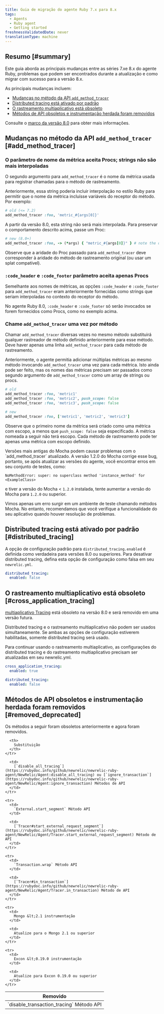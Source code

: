 ```yaml
---
title: Guia de migração do agente Ruby 7.x para 8.x
tags:
  - Agents
  - Ruby agent
  - Getting started
freshnessValidatedDate: never
translationType: machine
---
```


## Resumo [#summary]

Este guia aborda as principais mudanças entre as séries 7.xe 8.x do agente Ruby, problemas que podem ser encontrados durante a atualização e como migrar com sucesso para a versão 8.x.

As principais mudanças incluem:

* [Mudanças no método da API `add_method_tracer`](#add_method_tracer)
* [Distributed tracing está ativado por padrão](#distributed_tracing)
* [O rastreamento multiaplicativo está obsoleto](#cross_application_tracing)
* [Métodos de API obsoletos e instrumentação herdada foram removidos](#removed_deprecated)

Consulte o [marco da versão 8.0](https://github.com/newrelic/newrelic-ruby-agent/milestone/10?closed=1) para obter mais informações.

## Mudanças no método da API `add_method_tracer` [#add_method_tracer]

### O parâmetro de nome da métrica aceita Procs; strings não são mais interpoladas

O segundo argumento para `add_method_tracer` é o nome da métrica usada para registrar chamadas para o método de rastreamento.

Anteriormente, essa string poderia incluir interpolação no estilo Ruby para permitir que o nome da métrica incluísse variáveis do receptor do método. Por exemplo:

```ruby
# old (<= 7.2)
add_method_tracer :foo, 'metric_#{args[0]}'
```

A partir da versão 8.0, esta string não será mais interpolada. Para preservar o comportamento descrito acima, passe um Proc:

```ruby
# new (8.0+)
add_method_tracer :foo, -> (*args) { "metric_#{args[0]}" } # note the double-quotes
```

Observe que a aridade do Proc passado para `add_method_tracer` deve corresponder à aridade do método de rastreamento original (ou usar um splat compatível).

### `:code_header` e `:code_footer` parâmetro aceita apenas Procs

Semelhante aos nomes de métricas, as opções `:code_header` e `:code_footer` para `add_method_tracer` eram anteriormente fornecidas como strings que seriam interpoladas no contexto do receptor do método.

No agente Ruby 8.0, `:code_header` e `:code_footer` só serão invocados se forem fornecidos como Procs, como no exemplo acima.

### Chame `add_method_tracer` uma vez por método

Chamar `add_method_tracer` diversas vezes no mesmo método substituirá qualquer rastreador de método definido anteriormente para esse método. Deve haver apenas uma linha `add_method_tracer` para cada método de rastreamento.

Anteriormente, o agente permitia adicionar múltiplas métricas ao mesmo método invocando `add_method_tracer` uma vez para cada métrica. Isto ainda pode ser feito, mas os nomes das métricas precisam ser passados como segundo argumento de `add_method_tracer` como um array de strings ou procs.

```ruby
# old
add_method_tracer :foo, 'metric1'
add_method_tracer :foo, 'metric2', push_scope: false
add_method_tracer :foo, 'metric3', push_scope: false
```

```ruby
# new
add_method_tracer :foo, ['metric1', 'metric2', 'metric3']
```

Observe que o primeiro nome da métrica será criado como uma métrica com escopo, a menos que `push_scope: false` seja especificado. A métrica nomeada a seguir não terá escopo. Cada método de rastreamento pode ter apenas uma métrica com escopo definido.

<Callout variant="tip">
  Versões mais antigas do Mocha podem causar problemas com o `add_method_tracer` atualizado. A versão 1.2.0 do Mocha corrige esse bug, portanto, se após atualizar as versões do agente, você encontrar erros em seu conjunto de testes, como:

  ```
  NoMethodError: super: no superclass method 'instance_method' for <ExampleClass>
  ```

  e tiver a versão do Mocha &lt; `1.2.0` instalada, tente aumentar a versão do Mocha para `1.2.0` ou superior.

  Vimos apenas um erro surgir em um ambiente de teste chamando métodos Mocha. No entanto, recomendamos que você verifique a funcionalidade do seu aplicativo quando houver resolução de problemas.
</Callout>

## Distributed tracing está ativado por padrão [#distributed_tracing]

A opção de configuração padrão para `distributed_tracing.enabled` é definida como verdadeira para versões 8.0 ou superiores. Para desativar distributed tracing, defina esta opção de configuração como falsa em seu `newrelic.yml`.

```yml
distributed_tracing:
  enabled: false
```

## O rastreamento multiaplicativo está obsoleto [#cross_application_tracing]

[multiaplicativo Tracing](/docs/agents/ruby-agent/features/cross-application-tracing-ruby/) está obsoleto na versão 8.0 e será removido em uma versão futura.

<Callout variant="tip">
  Distributed tracing e o rastreamento multiaplicativo não podem ser usados simultaneamente. Se ambas as opções de configuração estiverem habilitadas, somente distributed tracing será usado.

  Para continuar usando o rastreamento multiaplicativo, as configurações do distributed tracing e do rastreamento multiaplicativo precisam ser atualizadas em seu newrelic.yml.

  ```yml
  cross_application_tracing:
    enabled: true

  distributed_tracing:
    enabled: false
  ```
</Callout>

## Métodos de API obsoletos e instrumentação herdada foram removidos [#removed_deprecated]

Os métodos a seguir foram obsoletos anteriormente e agora foram removidos.

<table>
  <thead>
    <tr>
      <th>
        Removido
      </th>

      <th>
        Substituição
      </th>
    </tr>
  </thead>

  <tbody>
    <tr>
      <td>
        `disable_transaction_tracing` Método API
      </td>

      <td>
        [`disable_all_tracing`](https://rubydoc.info/github/newrelic/newrelic-ruby-agent/NewRelic/Agent:disable_all_tracing) ou [`ignore_transaction`](https://rubydoc.info/github/newrelic/newrelic-ruby-agent/NewRelic/Agent:ignore_transaction) Métodos de API
      </td>
    </tr>

    <tr>
      <td>
        `External.start_segment` Método API
      </td>

      <td>
        [`Tracer#start_external_request_segment`](https://rubydoc.info/github/newrelic/newrelic-ruby-agent/NewRelic/Agent/Tracer.start_external_request_segment) Método de API
      </td>
    </tr>

    <tr>
      <td>
        `Transaction.wrap` Método API
      </td>

      <td>
        [`Tracer#in_transaction`](https://rubydoc.info/github/newrelic/newrelic-ruby-agent/NewRelic/Agent/Tracer.in_transaction) Método de API
      </td>
    </tr>

    <tr>
      <td>
        Mongo &lt;2.1 instrumentação
      </td>

      <td>
        Atualize para o Mongo 2.1 ou superior
      </td>
    </tr>

    <tr>
      <td>
        Excon &lt;0.19.0 instrumentação
      </td>

      <td>
        Atualize para Excon 0.19.0 ou superior
      </td>
    </tr>
  </tbody>
</table>
